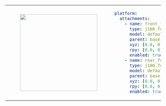 <table>
<tr>
<td>
<center>
<figure>
    <img src={require("./img/fender_default.png").default} width="250" />
</figure>
</center>
</td>
<td>

```yaml
platform:
  attachments:
    - name: front_fender
      type: j100.fender
      model: default
      parent: base_link
      xyz: [0.0, 0.0, 0.0]
      rpy: [0.0, 0.0, 0.0]
      enabled: true
    - name: rear_fender
      type: j100.fender
      model: default
      parent: base_link
      xyz: [0.0, 0.0, 0.0]
      rpy: [0.0, 0.0, 3.1415]
      enabled: true
```

</td>
</tr>
</table>
